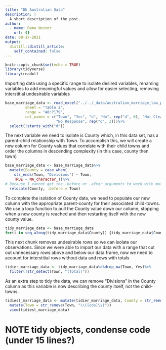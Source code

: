 ```yaml
---
title: "DN Australian Data"
description: |
  A short description of the post.
author:
  - name: Dana Nestor
    url: {}
date: 08-17-2021
output:
  distill::distill_article:
    self_contained: false
---
```



```r
knitr::opts_chunk$set(echo = TRUE)
library(tidyverse)
library(readxl)
```

Importing data using a specific range to isolate desired variables, renaming variables to add meaningful values and allow for easier selecting, removing interstitial undesirable variables

```r
base_marriage_data <- read_excel("../../_data/australian_marriage_law_postal_survey_2017_-_response_final.xls", 
         sheet = "Table 2", 
         range = "A8:P179", 
         col_names = c("Town", "Yes", "d", "No", rep("d", 6), "Not Clear", "d", 
                       "No Response", rep("d", 3)))%>%
  select(!starts_with("d"))
```
The next variable we need to isolate is County which, in this data set, has a parent-child relationship with Town. To accomplish this, we will create a new column for County values that correlate with their child towns and order the columns in descending complexity (in this case, county then town)

```r
base_marriage_data <- base_marriage_data%>%
  mutate(County = case_when(
    str_ends(Town, "Divisions") ~ Town, 
    TRUE ~ NA_character_))%>%
# Because I cannot get the .before or .after arguments to work with mutate(), I am using the relocate() function to move the County column before the Town column so we can maintain a descending order of complexity in governmental organizations
  relocate(County, .before = Town)
```

To complete the isolation of County data, we need to populate our new column with the appropriate parent-county for their associated child-towns. We use a loop function to pull the County value down our column, stopping when a new county is reached and then restarting itself with the new county value.

```r
tidy_marriage_data <- base_marriage_data
for(i in seq_along(tidy_marriage_data$County)) {tidy_marriage_data$County[i] <- ifelse(is.na(tidy_marriage_data$County[i]), tidy_marriage_data$County[i-1], tidy_marriage_data$County[i])}
```

This next chunk removes undesirable rows so we can isolate our observations. Since we were able to import our data with a range that cut out unnecessary rows above and below our data frame, now we need to account for interstitial rows without data and rows with totals

```r
tidier_marriage_data <- tidy_marriage_data%>%drop_na(Town, Yes)%>%
  filter(!str_detect(Town, "(Total)"))
```

As an extra step to tidy the data, we can remove "Divisions" in the County column as this variable is now describing the county itself, not the child-towns.

```r
tidiest_marriage_data <- mutate(tidier_marriage_data, County = str_remove(County, " Divisions"))%>%
  mutate(Town = str_remove(Town, "\\([cde]\\)"))
  view(tidiest_marriage_data)
```



# NOTE tidy objects, condense code (under 15 lines?)



